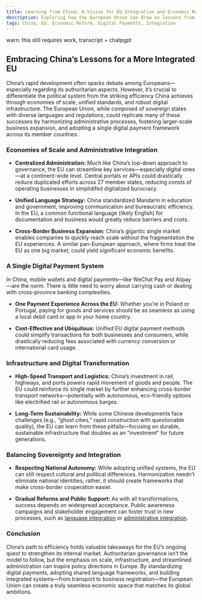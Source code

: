```yaml
---
title: Learning from China: A Vision for EU Integration and Economic Reform
description: Exploring how the European Union can draw on lessons from China's large-scale efficiency, unified payment systems, and administrative reforms.
tags: China, EU, Economic Reform, Digital Payments, Integration
---
```


warn: this still requires work, transcript + chatpgpt

## Embracing China’s Lessons for a More Integrated EU

China’s rapid development often sparks debate among Europeans—especially regarding its authoritarian aspects. However, it’s crucial to differentiate the political system from the striking efficiency China achieves through economies of scale, unified standards, and robust digital infrastructure. The European Union, while composed of sovereign states with diverse languages and regulations, could replicate many of these successes by harmonizing administrative processes, fostering larger-scale business expansion, and adopting a single digital payment framework across its member countries.

### Economies of Scale and Administrative Integration

- **Centralized Administration:** Much like China’s top-down approach to governance, the EU can streamline key services—especially digital ones—at a continent-wide level. Central portals or APIs could drastically reduce duplicated efforts across 27 member states, reducing consts of operating businesses in simplidifed digitalized burocracy. 

- **Unified Language Strategy:** China standardized Mandarin in education and government, improving communication and bureaucratic efficiency. In the EU, a common functional language (likely English) for documentation and business would greatly reduce barriers and costs.

- **Cross-Border Business Expansion:** China’s gigantic single market enables companies to quickly reach scale without the fragmentation the EU experiences. A similar pan-European approach, where firms treat the EU as one big market, could yield significant economic benefits.

### A Single Digital Payment System

In China, mobile wallets and digital payments—like WeChat Pay and Alipay—are the norm. There is little need to worry about carrying cash or dealing with cross-province banking complexities.

- **One Payment Experience Across the EU:** Whether you’re in Poland or Portugal, paying for goods and services should be as seamless as using a local debit card or app in your home country.

- **Cost-Effective and Ubiquitous:** Unified EU digital payment methods could simplify transactions for both businesses and consumers, while drastically reducing fees associated with currency conversion or international card usage.

### Infrastructure and Digital Transformation

- **High-Speed Transport and Logistics:** China’s investment in rail, highways, and ports powers rapid movement of goods and people. The EU could reinforce its single market by further enhancing cross-border transport networks—potentially with autonomous, eco-friendly options like electrified rail or autonomous barges.

- **Long-Term Sustainability:** While some Chinese developments face challenges (e.g., “ghost cities,” rapid construction with questionable quality), the EU can learn from these pitfalls—focusing on durable, sustainable infrastructure that doubles as an “investment” for future generations.

### Balancing Sovereignty and Integration

- **Respecting National Autonomy:** While adopting unified systems, the EU can still respect cultural and political differences. Harmonization needn’t eliminate national identities; rather, it should create frameworks that make cross-border cooperation easier. 

- **Gradual Reforms and Public Support:** As with all transformations, success depends on widespread acceptance. Public awareness campaigns and stakeholder engagement can foster trust in new processes, such as [language integration]() or [administrative integration]().

### Conclusion

China’s path to efficiency holds valuable takeaways for the EU’s ongoing quest to strengthen its internal market. Authoritarian governance isn’t the model to follow, but the emphasis on scale, infrastructure, and streamlined administration can inspire policy directions in Europe. By standardizing digital payments, adopting shared language frameworks, and building integrated systems—from transport to business registration—the European Union can create a truly seamless economic space that matches its global ambitions.
